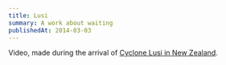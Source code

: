 ```yaml
---
title: Lusi
summary: A work about waiting
publishedAt: 2014-03-03
---
```


<YoutubeEmbed channelSlug="3JLQ7UBxXgg" />

Video, made during the arrival of [Cyclone Lusi in New Zealand](https://en.wikipedia.org/wiki/Cyclone_Lusi).
